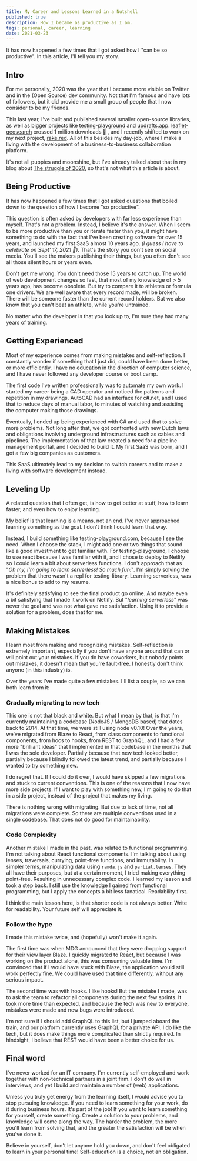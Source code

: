 ```yaml
---
title: My Career and Lessons Learned in a Nutshell
published: true
description: How I became as productive as I am.
tags: personal, career, learning
date: 2021-03-23
---
```


It has now happened a few times that I got asked how I "can be so productive". In this article, I'll tell you my story.

## Intro

For me personally, 2020 was the year that I became more visible on Twitter and in the (Open Source) dev community. Not that I'm famous and have lots of followers, but it did provide me a small group of people that I now consider to be my friends.

This last year, I've built and published several smaller open-source libraries, as well as bigger projects like [testing-playground](https://testing-playground.com) and [updrafts.app](https://updrafts.app). [leaflet-geosearch](https://github.com/smeijer/leaflet-geosearch) crossed 1 million downloads 🤯 , and I recently shifted to work on my next project, [rake.red](https://rake.red). All of this besides my day-job, where I make a living with the development of a business-to-business collaboration platform. 

It's not all puppies and moonshine, but I've already talked about that in my blog about [The struggle of 2020](https://meijer.ws/articles/work-from-home-the-struggle-of-2020), so that's not what this article is about.

## Being Productive

It has now happened a few times that I got asked questions that boiled down to the question of how I become "so productive".

This question is often asked by developers with far less experience than myself. That's not a problem. Instead, I believe it's the answer. When I seem to be more productive than you or iterate faster than you, it might have something to do with the fact that I've been creating software for over 15 years, and launched my first SaaS almost 10 years ago.  *(I guess I have to celebrate on Sept' 17, 2021 🎉)*. That's the story you don't see on social media. You'll see the makers publishing their things, but you often don't see all those silent hours or years even.

Don't get me wrong. You don't need those 15 years to catch up. The world of web development changes so fast, that most of my knowledge of > 5 years ago, has become obsolete. But try to compare it to athletes or formula one drivers. We are well aware that every record made, will be broken. There will be someone faster than the current record holders. But we also know that you can't beat an athlete, while you're untrained.

No matter who the developer is that you look up to, I'm sure they had many years of training.

## Getting Experienced

Most of my experience comes from making mistakes and self-reflection. I constantly wonder if something that I just did, could have been done better, or more efficiently. I have no education in the direction of computer science, and I have never followed any developer course or boot camp.

The first code I've written professionally was to automate my own work. I started my career being a CAD operator and noticed the patterns and repetition in my drawings. AutoCAD had an interface for c#.net, and I used that to reduce days of manual labor, to minutes of watching and assisting the computer making those drawings.

Eventually, I ended up being experienced with C# and used that to solve more problems. Not long after that, we got confronted with new Dutch laws and obligations involving underground infrastructures such as cables and pipelines. The implementation of that law created a need for a pipeline management portal, and I decided to build it. My first SaaS was born, and I got a few big companies as customers.

This SaaS ultimately lead to my decision to switch careers and to make a living with software development instead.

## Leveling Up

A related question that I often get, is how to get better at stuff, how to learn faster, and even how to enjoy learning.

My belief is that learning is a means, not an end. I've never approached learning something as the goal. I don't think I could learn that way.

Instead, I build something like testing-playground.com, because I see the need. When I choose the stack, I might add one or two things that sound like a good investment to get familiar with. For testing-playground, I choose to use react because I was familiar with it, and I chose to deploy to Netlify so I could learn a bit about serverless functions. I don't approach that as "*Oh my, I'm going to learn serverless! So much fun!*". I'm simply solving the problem that there wasn't a repl for testing-library. Learning serverless, was a nice bonus to add to my resume.

It's definitely satisfying to see the final product go online. And maybe even a bit satisfying that I made it work on Netlify. But "*learning serverless*" was never the goal and was not what gave me satisfaction. Using it to provide a solution for a problem, does that for me. 

## Making Mistakes

I learn most from making and recognizing mistakes. Self-reflection is extremely important, especially if you don't have anyone around that can or will point out your mistakes. If you do have coworkers, but nobody points out mistakes, it doesn't mean that you're fault-free. I honestly don't think anyone (in this industry) is.

Over the years I've made quite a few mistakes. I'll list a couple, so we can both learn from it:

### Gradually migrating to new tech

This one is not that black and white. But what I mean by that, is that I'm currently maintaining a codebase (NodeJS / MongoDB based) that dates back to 2014. At that time, we were still using node v0.10! Over the years, we've migrated from Blaze to React, from class components to functional components, from hocs to hooks, from REST to GraphQL, and I had a few more "brilliant ideas" that I implemented in that codebase in the months that I was the sole developer. Partially because that new tech looked better, partially because I blindly followed the latest trend, and partially because I wanted to try something new.

I do regret that. If I could do it over, I would have skipped a few migrations and stuck to current conventions. This is one of the reasons that I now have more side projects. If I want to play with something new, I'm going to do that in a side project, instead of the project that makes my living.

There is nothing wrong with migrating. But due to lack of time, not all migrations were complete. So there are multiple conventions used in a single codebase. That does not do good for maintainability.

### Code Complexity

Another mistake I made in the past, was related to functional programming. I'm not talking about React functional components. I'm talking about using lenses, traversals, currying, point-free functions, and immutability. In simpler terms, manipulating data using `ramda.js` and `partial.lenses`. They all have their purposes, but at a certain moment, I tried making everything point-free. Resulting in unnecessary complex code. I learned my lesson and took a step back. I still use the knowledge I gained from functional programming, but I apply the concepts a bit less fanatical. Readability first.

I think the main lesson here, is that shorter code is not always better. Write for readability. Your future self will appreciate it.

### Follow the hype

I made this mistake twice, and (hopefully) won't make it again. 

The first time was when MDG announced that they were dropping support for their view layer Blaze. I quickly migrated to React, but because I was working on the product alone, this was consuming valuable time. I'm convinced that if I would have stuck with Blaze, the application would still work perfectly fine. We could have used that time differently, without any serious impact.

The second time was with hooks. I like hooks! But the mistake I made, was to ask the team to refactor all components during the next few sprints. It took more time than expected, and because the tech was new to everyone, mistakes were made and new bugs were introduced.

I'm not sure if I should add GraphQL to this list, but I jumped aboard the train, and our platform currently uses GraphQL for a private API. I do like the tech, but it does make things more complicated than strictly required. In hindsight, I believe that REST would have been a better choice for us. 

## Final word

I've never worked for an IT company. I'm currently self-employed and work together with non-technical partners in a joint firm. I don't do well in interviews, and yet I build and maintain a number of (web) applications.

Unless you truly get energy from the learning itself, I would advise you to stop pursuing knowledge. If you need to learn something for your work, do it during business hours. It's part of the job! If you want to learn something for yourself, create something. Create a solution to your problems, and knowledge will come along the way. The harder the problem, the more you'll learn from solving that, and the greater the satisfaction will be when you've done it.

Believe in yourself, don't let anyone hold you down, and don't feel obligated to learn in your personal time! Self-education is a choice, not an obligation.
